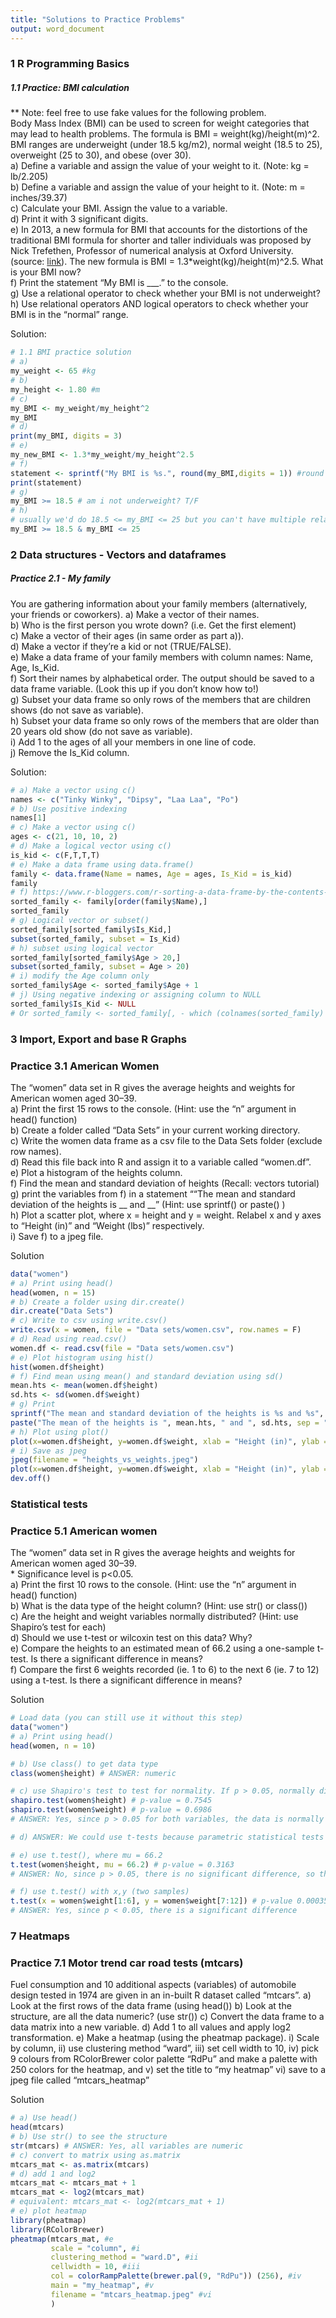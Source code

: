 ```yaml
---
title: "Solutions to Practice Problems"
output: word_document
---
```


### 1 R Programming Basics
##### 1.1 Practice: BMI calculation
** Note: feel free to use fake values for the following problem.  
Body Mass Index (BMI) can be used to screen for weight categories that may lead to health problems. The formula is BMI = weight(kg)/height(m)^2. BMI ranges are underweight (under 18.5 kg/m2), normal weight (18.5 to 25), overweight (25 to 30), and obese (over 30).  
a) Define a variable and assign the value of your weight to it. (Note: kg = lb/2.205)  
b) Define a variable and assign the value of your height to it. (Note: m = inches/39.37)  
c) Calculate your BMI. Assign the value to a variable.  
d) Print it with 3 significant digits.  
e) In 2013, a new formula for BMI that accounts for the distortions of the traditional BMI formula for shorter and taller individuals was proposed by Nick Trefethen, Professor of numerical analysis at Oxford University. (source: [link]( https://people.maths.ox.ac.uk/trefethen/bmi.html)).
The new formula is BMI = 1.3*weight(kg)/height(m)^2.5. What is your BMI now?  
f) Print the statement "My BMI is ___." to the console.  
g) Use a relational operator to check whether your BMI is not underweight? 
h) Use relational operators AND logical operators to check whether your BMI is in the "normal" range.  

Solution: 
```r
# 1.1 BMI practice solution
# a)
my_weight <- 65 #kg
# b)
my_height <- 1.80 #m
# c) 
my_BMI <- my_weight/my_height^2
my_BMI
# d) 
print(my_BMI, digits = 3) 
# e)
my_new_BMI <- 1.3*my_weight/my_height^2.5
# f)
statement <- sprintf("My BMI is %s.", round(my_BMI,digits = 1)) #round to 1 decimal place
print(statement)
# g)
my_BMI >= 18.5 # am i not underweight? T/F
# h)
# usually we'd do 18.5 <= my_BMI <= 25 but you can't have multiple relational operators on the same line of code without Boolean ones
my_BMI >= 18.5 & my_BMI <= 25
```

### 2 Data structures - Vectors and dataframes 
##### Practice 2.1 - My family
You are gathering information about your family members (alternatively, your friends or coworkers). 
a) Make a vector of their names.  
b) Who is the first person you wrote down? (i.e. Get the first element)  
c) Make a vector of their ages (in same order as part a)).  
d) Make a vector if they're a kid or not (TRUE/FALSE).  
e) Make a data frame of your family members with column names: Name, Age, Is_Kid.  
f) Sort their names by alphabetical order. The output should be saved to a data frame variable. (Look this up if you don't know how to!)  
g) Subset your data frame so only rows of the members that are children shows (do not save as variable).  
h) Subset your data frame so only rows of the members that are older than 20 years old show (do not save as variable).  
i) Add 1 to the ages of all your members in one line of code.  
j) Remove the Is_Kid column.  
   
Solution: 
```r
# a) Make a vector using c() 
names <- c("Tinky Winky", "Dipsy", "Laa Laa", "Po")
# b) Use positive indexing
names[1]
# c) Make a vector using c()
ages <- c(21, 10, 10, 2)
# d) Make a logical vector using c()
is_kid <- c(F,T,T,T)
# e) Make a data frame using data.frame()
family <- data.frame(Name = names, Age = ages, Is_Kid = is_kid)
family
# f) https://www.r-bloggers.com/r-sorting-a-data-frame-by-the-contents-of-a-column/
sorted_family <- family[order(family$Name),]   
sorted_family
# g) Logical vector or subset()
sorted_family[sorted_family$Is_Kid,]
subset(sorted_family, subset = Is_Kid)
# h) subset using logical vector
sorted_family[sorted_family$Age > 20,]
subset(sorted_family, subset = Age > 20)
# i) modify the Age column only
sorted_family$Age <- sorted_family$Age + 1
# j) Using negative indexing or assigning column to NULL
sorted_family$Is_Kid <- NULL
# Or sorted_family <- sorted_family[, - which (colnames(sorted_family) == "Is_Kid")]
```

### 3 Import, Export and base R Graphs
### Practice 3.1 American Women
The "women" data set in R gives the average heights and weights for American women aged 30–39.  
a) Print the first 15 rows to the console. (Hint: use the "n" argument in head() function)  
b) Create a folder called "Data Sets" in your current working directory.  
c) Write the women data frame as a csv file to the Data Sets folder (exclude row names).  
d) Read this file back into R and assign it to a variable called "women.df".  
e) Plot a histogram of the heights column.  
f) Find the mean and standard deviation of heights (Recall: vectors tutorial)  
g) print the variables from f) in a statement ""The mean and standard deviation of the heights is __ and __" (Hint: use sprintf() or paste() )  
h) Plot a scatter plot, where x = height and y = weight. Relabel x and y axes to "Height (in)" and "Weight (lbs)" respectively.  
i) Save f) to a jpeg file.  
  
Solution
```r
data("women")
# a) Print using head()
head(women, n = 15)
# b) Create a folder using dir.create()
dir.create("Data Sets")
# c) Write to csv using write.csv()
write.csv(x = women, file = "Data sets/women.csv", row.names = F)
# d) Read using read.csv()
women.df <- read.csv(file = "Data sets/women.csv")
# e) Plot histogram using hist()
hist(women.df$height)
# f) Find mean using mean() and standard deviation using sd()
mean.hts <- mean(women.df$height)
sd.hts <- sd(women.df$weight)
# g) Print
sprintf("The mean and standard deviation of the heights is %s and %s", mean.hts, sd.hts)
paste("The mean of the heights is ", mean.hts, " and ", sd.hts, sep = "")
# h) Plot using plot()
plot(x=women.df$height, y=women.df$weight, xlab = "Height (in)", ylab = "Weight (lbs)", main = "Avg Heights and Weights for American Women 30-39")
# i) Save as jpeg
jpeg(filename = "heights_vs_weights.jpeg")
plot(x=women.df$height, y=women.df$weight, xlab = "Height (in)", ylab = "Weight (lbs)", main = "Avg Heights and Weights for American Women 30-39")
dev.off()
```

### Statistical tests
### Practice 5.1 American women  
The "women" data set in R gives the average heights and weights for American women aged 30–39.  
* Significance level is p<0.05.  
a) Print the first 10 rows to the console. (Hint: use the "n" argument in head() function)   
b) What is the data type of the height column? (Hint: use str() or class())  
c) Are the height and weight variables normally distributed? (Hint: use Shapiro's test for each)  
d) Should we use t-test or wilcoxin test on this data? Why?  
e) Compare the heights to an estimated mean of 66.2 using a one-sample t-test. Is there a significant difference in means?  
f) Compare the first 6 weights recorded (ie. 1 to 6) to the next 6 (ie. 7 to 12) using a t-test. Is there a significant difference in means?  
  
Solution
```r
# Load data (you can still use it without this step)
data("women")
# a) Print using head()
head(women, n = 10)

# b) Use class() to get data type 
class(women$height) # ANSWER: numeric

# c) use Shapiro's test to test for normality. If p > 0.05, normally distributed
shapiro.test(women$height) # p-value = 0.7545
shapiro.test(women$weight) # p-value = 0.6986
# ANSWER: Yes, since p > 0.05 for both variables, the data is normally distributed

# d) ANSWER: We could use t-tests because parametric statistical tests is used on normally distributed data.

# e) use t.test(), where mu = 66.2
t.test(women$height, mu = 66.2) # p-value = 0.3163
# ANSWER: No, since p > 0.05, there is no significant difference, so the mean of heights is close to 66.2.

# f) use t.test() with x,y (two samples)
t.test(x = women$weight[1:6], y = women$weight[7:12]) # p-value 0.0003556
# ANSWER: Yes, since p < 0.05, there is a significant difference  
```


### 7 Heatmaps
### Practice 7.1 Motor trend car road tests (mtcars)
Fuel consumption and 10 additional aspects (variables) of automobile design tested in 1974 are given in an in-built R dataset called "mtcars". 
a) Look at the first rows of the data frame (using head())
b) Look at the structure, are all the data numeric? (use str())
c) Convert the data frame to a data matrix into a new variable.
d) Add 1 to all values and apply log2 transformation.
e) Make a heatmap (using the pheatmap package). 
  i) Scale by column, 
  ii) use clustering method "ward", 
  iii) set cell width to 10, 
  iv) pick 9 colours from RColorBrewer color palette "RdPu" and make a palette with 250 colors for the heatmap, and
  v) set the title to "my heatmap" 
  vi) save to a jpeg file called "mtcars_heatmap"
  
  
Solution
```r
# a) Use head() 
head(mtcars)
# b) Use str() to see the structure
str(mtcars) # ANSWER: Yes, all variables are numeric
# c) convert to matrix using as.matrix
mtcars_mat <- as.matrix(mtcars)
# d) add 1 and log2
mtcars_mat <- mtcars_mat + 1
mtcars_mat <- log2(mtcars_mat)
# equivalent: mtcars_mat <- log2(mtcars_mat + 1)
# e) plot heatmap
library(pheatmap)
library(RColorBrewer)
pheatmap(mtcars_mat, #e
         scale = "column", #i
         clustering_method = "ward.D", #ii
         cellwidth = 10, #iii
         col = colorRampPalette(brewer.pal(9, "RdPu")) (256), #iv
         main = "my_heatmap", #v
         filename = "mtcars_heatmap.jpeg" #vi
         )
```
